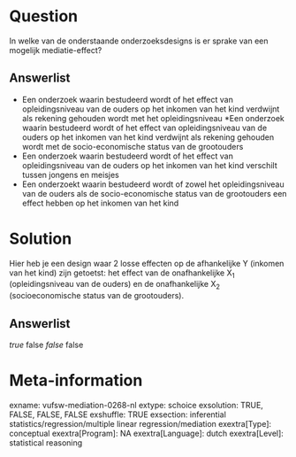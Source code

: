 Question
========
In welke van de onderstaande onderzoeksdesigns is er sprake van een
mogelijk mediatie-effect?

Answerlist
----------
* Een onderzoek waarin bestudeerd wordt of het effect van opleidingsniveau van de ouders op het inkomen van het kind verdwijnt als rekening gehouden wordt met het opleidingsniveau
*Een onderzoek waarin bestudeerd wordt of het effect van opleidingsniveau van de ouders op het inkomen van het kind verdwijnt als rekening gehouden wordt met de socio-economische status van de grootouders
* Een onderzoek waarin bestudeerd wordt of het effect van opleidingsniveau van de ouders op het inkomen van het kind verschilt tussen jongens en meisjes
* Een onderzoekt waarin bestudeerd wordt of zowel het opleidingsniveau van de ouders als de socio-economische status van de grootouders een effect hebben op het inkomen van het kind

Solution
========
Hier heb je een design waar 2 losse effecten op de afhankelijke Y (inkomen van het kind) zijn getoetst: het effect van de onafhankelijke X<sub>1</sub> (opleidingsniveau van de ouders) en de onafhankelijke X<sub>2</sub> (socioeconomische status van de grootouders).







Answerlist
----------
*true
*false
*false
*false

Meta-information
================
exname: vufsw-mediation-0268-nl
extype: schoice
exsolution: TRUE, FALSE, FALSE, FALSE
exshuffle: TRUE
exsection: inferential statistics/regression/multiple linear regression/mediation
exextra[Type]: conceptual
exextra[Program]: NA
exextra[Language]: dutch
exextra[Level]: statistical reasoning

